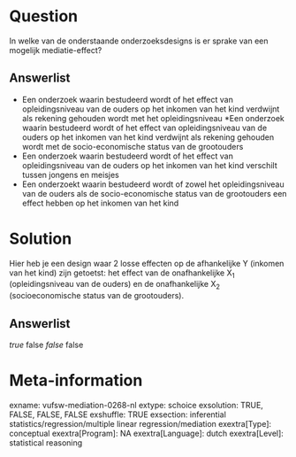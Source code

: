 Question
========
In welke van de onderstaande onderzoeksdesigns is er sprake van een
mogelijk mediatie-effect?

Answerlist
----------
* Een onderzoek waarin bestudeerd wordt of het effect van opleidingsniveau van de ouders op het inkomen van het kind verdwijnt als rekening gehouden wordt met het opleidingsniveau
*Een onderzoek waarin bestudeerd wordt of het effect van opleidingsniveau van de ouders op het inkomen van het kind verdwijnt als rekening gehouden wordt met de socio-economische status van de grootouders
* Een onderzoek waarin bestudeerd wordt of het effect van opleidingsniveau van de ouders op het inkomen van het kind verschilt tussen jongens en meisjes
* Een onderzoekt waarin bestudeerd wordt of zowel het opleidingsniveau van de ouders als de socio-economische status van de grootouders een effect hebben op het inkomen van het kind

Solution
========
Hier heb je een design waar 2 losse effecten op de afhankelijke Y (inkomen van het kind) zijn getoetst: het effect van de onafhankelijke X<sub>1</sub> (opleidingsniveau van de ouders) en de onafhankelijke X<sub>2</sub> (socioeconomische status van de grootouders).







Answerlist
----------
*true
*false
*false
*false

Meta-information
================
exname: vufsw-mediation-0268-nl
extype: schoice
exsolution: TRUE, FALSE, FALSE, FALSE
exshuffle: TRUE
exsection: inferential statistics/regression/multiple linear regression/mediation
exextra[Type]: conceptual
exextra[Program]: NA
exextra[Language]: dutch
exextra[Level]: statistical reasoning

